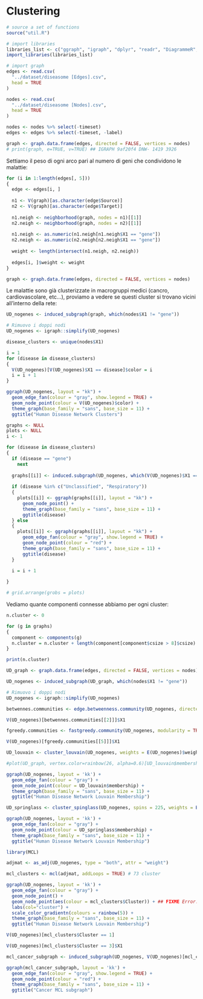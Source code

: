 # Clustering

```r
# source a set of functions
source("util.R")

# import libraries
libraries_list <- c("ggraph", "igraph", "dplyr", "readr", "DiagrammeR", "tidyverse", "Cairo", "networkD3", "CINNA", "scales", "gridExtra")
import_libraries(libraries_list)

# import graph
edges <- read.csv(
  "../dataset/diseasome [Edges].csv",
  head = TRUE
)

nodes <- read.csv(
  "../dataset/diseasome [Nodes].csv",
  head = TRUE
)

nodes <- nodes %>% select(-timeset)
edges <- edges %>% select(-timeset, -label)

graph <- graph.data.frame(edges, directed = FALSE, vertices = nodes)
# print(graph, e=TRUE, v=TRUE) ## IGRAPH 9af20f4 DNW- 1419 3926
```

Settiamo il peso di ogni arco pari al numero di geni che condividono le malattie:
```r
for (i in 1:length(edges[, 5]))
{
  edge <- edges[i, ]
  
  n1 <- V(graph)[as.character(edge$Source)]
  n2 <- V(graph)[as.character(edge$Target)]
  
  n1.neigh <- neighborhood(graph, nodes = n1)[[1]]
  n2.neigh <- neighborhood(graph, nodes = n2)[[1]]
  
  n1.neigh <- as.numeric(n1.neigh[n1.neigh$X1 == "gene"])
  n2.neigh <- as.numeric(n2.neigh[n2.neigh$X1 == "gene"])
  
  weight <- length(intersect(n1.neigh, n2.neigh))
  
  edges[i, ]$weight <- weight
}

graph <- graph.data.frame(edges, directed = FALSE, vertices = nodes)
```

Le malattie sono già clusterizzate in macrogruppi medici (cancro, cardiovascolare, etc...), proviamo a vedere se questi cluster si trovano vicini all'interno della rete:
```r
UD_nogenes <- induced_subgraph(graph, which(nodes$X1 != "gene"))

# Rimuovo i doppi nodi
UD_nogenes <- igraph::simplify(UD_nogenes)

disease_clusters <- unique(nodes$X1)

i = 1
for (disease in disease_clusters)
{
  V(UD_nogenes)[V(UD_nogenes)$X1 == disease]$color = i
  i = i + 1
}

ggraph(UD_nogenes, layout = "kk") +
  geom_edge_fan(colour = "gray", show.legend = TRUE) + 
  geom_node_point(colour = V(UD_nogenes)$color) +
  theme_graph(base_family = "sans", base_size = 11) +
  ggtitle("Human Disease Network Clusters")
```

```r

graphs <- NULL
plots <- NULL
i <- 1

for (disease in disease_clusters)
{
  if (disease == "gene")
    next
    
  graphs[[i]] <- induced.subgraph(UD_nogenes, which(V(UD_nogenes)$X1 == disease))
  
  if (disease %in% c("Unclassified", "Respiratory"))
  {
    plots[[i]] <- ggraph(graphs[[i]], layout = "kk") +
      geom_node_point() +
      theme_graph(base_family = "sans", base_size = 11) +
      ggtitle(disease)
  } else
  {
    plots[[i]] <- ggraph(graphs[[i]], layout = "kk") +
      geom_edge_fan(colour = "gray", show.legend = TRUE) +
      geom_node_point(colour = "red") +
      theme_graph(base_family = "sans", base_size = 11) +
      ggtitle(disease)
  }
  
  i = i + 1

}

# grid.arrange(grobs = plots)
```

Vediamo quante componenti connesse abbiamo per ogni cluster:
```r

n.cluster <- 0

for (g in graphs)
{
  component <- components(g)
  n.cluster = n.cluster + length(component[component$csize > 8]$csize)
}

print(n.cluster)
```

```r
UD_graph <- graph.data.frame(edges, directed = FALSE, vertices = nodes)

UD_nogenes <- induced_subgraph(UD_graph, which(nodes$X1 != "gene"))

# Rimuovo i doppi nodi
UD_nogenes <- igraph::simplify(UD_nogenes)

betwennes.communities <- edge.betweenness.community(UD_nogenes, directed = FALSE, weights = E(UD_nogenes)$weight)

V(UD_nogenes)[betwennes.communities[[2]]]$X1
```

```r
fgreedy.communities <- fastgreedy.community(UD_nogenes, modularity = TRUE, weights = E(UD_nogenes)$weight) #26 communities

V(UD_nogenes)[fgreedy.communities[[5]]]$X1
```

```r
UD_louvain <- cluster_louvain(UD_nogenes, weights = E(UD_nogenes)$weight)

#plot(UD_graph, vertex.color=rainbow(26, alpha=0.6)[UD_louvain$membership], vertex.label=NA, vertex.size=5)

ggraph(UD_nogenes, layout = 'kk') +
  geom_edge_fan(colour = "gray") + 
  geom_node_point(colour = UD_louvain$membership) +
  theme_graph(base_family = "sans", base_size = 11) +
  ggtitle("Human Disease Network Louvain Membership")

```

```r
UD_springlass <- cluster_spinglass(UD_nogenes, spins = 225, weights = E(UD_nogenes)$weight)

ggraph(UD_nogenes, layout = 'kk') +
  geom_edge_fan(colour = "gray") + 
  geom_node_point(colour = UD_springlass$membership) +
  theme_graph(base_family = "sans", base_size = 11) +
  ggtitle("Human Disease Network Louvain Membership")
```

```r

library(MCL)

adjmat <- as_adj(UD_nogenes, type = "both", attr = "weight")

mcl_clusters <- mcl(adjmat, addLoops = TRUE) # 73 cluster

ggraph(UD_nogenes, layout = 'kk') +
  geom_edge_fan(colour = "gray") + 
  geom_node_point() +
  geom_node_point(aes(colour = mcl_clusters$Cluster)) + ## FIXME Error: Aesthetics must be either length 1 or the same as the data (1419): colour
  labs(col="cluster") +
  scale_color_gradientn(colours = rainbow(5)) +
  theme_graph(base_family = "sans", base_size = 11) +
  ggtitle("Human Disease Network Louvain Membership")

```
```r
V(UD_nogenes)[mcl_clusters$Cluster == 1]

V(UD_nogenes)[mcl_clusters$Cluster == 3]$X1

mcl_cancer_subgraph <- induced_subgraph(UD_nogenes, V(UD_nogenes)[mcl_clusters$Cluster == 3])

ggraph(mcl_cancer_subgraph, layout = 'kk') +
  geom_edge_fan(colour = "gray", show.legend = TRUE) +
  geom_node_point(colour = "red") +
  theme_graph(base_family = "sans", base_size = 11) +
  ggtitle("Cancer MCL subgraph")
```

